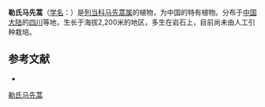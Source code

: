 {{Speciesbox
| name = 勒氏马先蒿
| status = 
| status_system = 
| image =
| genus = Pedicularis
| species = legendrei
| authority = Bonati
}}

'''勒氏马先蒿'''（[[学名|学名]]：{{lang|la|''Pedicularis legendrei''}}）是[[列当科|列当科]][[马先蒿属|马先蒿属]]的植物，为中国的特有植物。分布于[[中国大陆|中国大陆]]的[[四川|四川]]等地，生长于海拔2,200米的地区，多生在岩石上，目前尚未由人工引种栽培。

== 参考文献 ==
<div class="references-small">
* {{cite web| url =http://www.bioinfo.cn/db05/KmzwSpecies.php?action=view&id=21355| title =勒氏马先蒿| work =《中国高等植物数据库全库》| publisher =中国科学院微生物研究所| author =昆明植物研究所| accessdate =2009-02-25| deadurl =yes| archiveurl =https://web.archive.org/web/20160305040259/http://www.bioinfo.cn/db05/KmzwSpecies.php?action=view&id=21355| archivedate =2016-03-05}}
</div>
{{Taxonbar|from=Q10901317}}

[[Category:马先蒿属|勒氏马先蒿]]


{{植物小作品}}